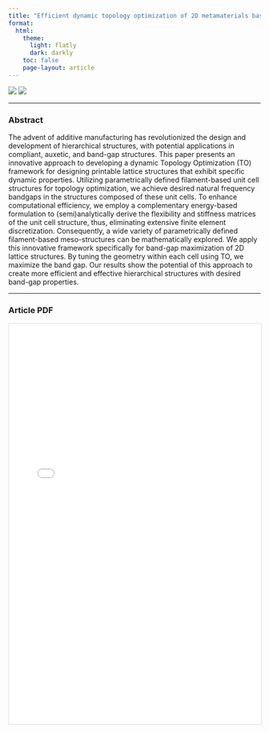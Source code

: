 ```yaml
---
title: "Efficient dynamic topology optimization of 2D metamaterials based on complementary-energy formulation"
format: 
  html:
    theme:
      light: flatly
      dark: darkly
    toc: false
    page-layout: article  
---
```


![](efficient_dynamic_1.png)
![](efficient_dynamic_2.png)

------------------------------------------------------------------------

### Abstract

The advent of additive manufacturing has revolutionized the design and development of hierarchical structures, with potential applications in compliant, auxetic, and band-gap structures. This paper presents an innovative approach to developing a dynamic Topology Optimization (TO) framework for designing printable lattice structures that exhibit specific dynamic properties. Utilizing parametrically defined filament-based unit cell structures for topology optimization, we achieve desired natural frequency bandgaps in the structures composed of these unit cells. To enhance computational efficiency, we employ a complementary energy-based formulation to (semi)analytically derive the flexibility and stiffness matrices of the unit cell structure, thus, eliminating extensive finite element discretization. Consequently, a wide variety of parametrically defined filament-based meso-structures can be mathematically explored. We apply this innovative framework specifically for band-gap maximization of 2D lattice structures. By tuning the geometry within each cell using TO, we maximize the band gap. Our results show the potential of this approach to create more efficient and effective hierarchical structures with desired band-gap properties.


------------------------------------------------------------------------

### Article PDF

<iframe src="efficient_dynamic.pdf" width="100%" height="800px" style="border: 1px solid #ddd;"></iframe>